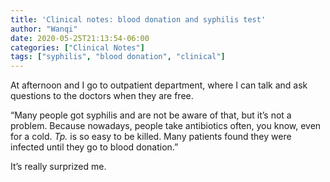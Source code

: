 ```yaml
---
title: 'Clinical notes: blood donation and syphilis test'
author: "Wanqi"
date: 2020-05-25T21:13:54-06:00
categories: ["Clinical Notes"]
tags: ["syphilis", "blood donation", "clinical"]
---
```


At afternoon and I go to outpatient department, where I can talk and ask questions to the doctors when they are free. 


"Many people got syphilis and are not be aware of that, but it's not a problem. Because nowadays, people take antibiotics often, you know, even for a cold. *Tp.* is so easy to be killed. Many patients found they were infected until they go to blood donation." 

It's really surprized me.

